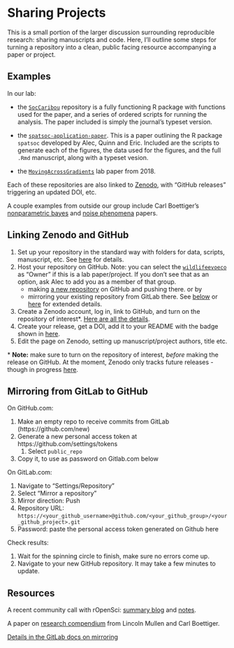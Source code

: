 # Sharing Projects

This is a small portion of the larger discussion surrounding reproducible research: sharing manuscripts and code. Here, I'll outline some steps for turning a repository into a clean, public facing resource accompanying a paper or project.

## Examples

In our lab:

* the [`SocCaribou`](https://github.com/wildlifeevoeco/SocCaribou) repository is a fully functioning R package with functions used for the paper, and a series of ordered scripts for running the analysis. The paper included is simply the journal's typeset version. 

* the [`spatsoc-application-paper`](https://github.com/robitalec/spatsoc-application-paper). This is a paper outlining the R package `spatsoc` developed by Alec, Quinn and Eric. Included are the scripts to generate each of the figures, the data used for the figures, and the full `.Rmd` manuscript, along with a typeset vesion.

* the [`MovingAcrossGradients`](https://github.com/wildlifeevoeco/MovingAcrossGradients) lab paper from 2018. 


Each of these repositories are also linked to [Zenodo](https://zenodo.org), with "GitHub releases" triggering an updated DOI, etc.

A couple examples from outside our group include Carl Boettiger's [nonparametric bayes](https://github.com/cboettig/nonparametric-bayes) and [noise phenomena](https://github.com/cboettig/noise-phenomena) papers. 



## Linking Zenodo and GitHub

1. Set up your repository in the standard way with folders for data, scripts, manuscript, etc. See [here](Projects) for details. 
1. Host your repository on GitHub. Note: you can select the [`wildlifeevoeco`](https://github.com/wildlifeevoeco/) as "Owner" if this is a lab paper/project. If you don't see that as an option, ask Alec to add you as a member of that group.
    * making [a new repository](https://github.com/new) on GitHub and pushing there.  or by
    * mirroring your existing repository from GitLab there. See [below](#lab-to-hub) or [here](https://docs.gitlab.com/ee/user/project/repository/repository_mirroring.html#setting-up-a-push-mirror-from-gitlab-to-github-core) for extended details. 
1. Create a Zenodo account, log in, link to GitHub, and turn on the repository of interest\*. [Here are all the details](https://guides.github.com/activities/citable-code/). 
1. Create your release, get a DOI, add it to your README with the badge shown in [here](https://zenodo.org/account/settings/github). 
1. Edit the page on Zenodo, setting up manuscript/project authors, title etc. 

\* **Note:** make sure to turn on the repository of interest, *before* making the release on GitHub. At the moment, Zenodo only tracks future releases - though in progress [here](https://github.com/zenodo/zenodo/issues/1463). 


## Mirroring from GitLab to GitHub {#lab-to-hub}

On GitHub.com:

1. Make an empty repo to receive commits from GitLab (https://github.com/new)
1. Generate a new personal access token at https://github.com/settings/tokens 
	1. Select `public_repo`
1. Copy it, to use as password on Gitlab.com below

On GitLab.com:

1. Navigate to "Settings/Repository"
1. Select "Mirror a repository"
1. Mirror direction: Push
1. Repository URL: `https://<your_github_username>@github.com/<your_github_group>/<your_github_project>.git`
1. Password: paste the personal access token generated on Github here

Check results:

1. Wait for the spinning circle to finish, make sure no errors come up. 
1. Navigate to your new GitHub repository. It may take a few minutes to update. 



## Resources
A recent community call with rOpenSci: [summary blog](https://ropensci.org/blog/2018/11/29/codereview/) and [notes](https://docs.google.com/document/d/1LfyhgsbVgLWgWPhS0nbaBIZSFjireEBBSYL4PmhUJis/edit). 

A paper on [research compendium](/user_uploads/4422/JZqXfCyHQv5eePmN7vFYoIwM/Packaging-Data-Analytical-Work-Reproducibly-Using-R-and-Friends.pdf) from Lincoln Mullen and Carl Boettiger. 

[Details in the GitLab docs on mirroring](https://docs.gitlab.com/ee/workflow/repository_mirroring.html#setting-up-a-push-mirror-from-gitlab-to-github-core)
